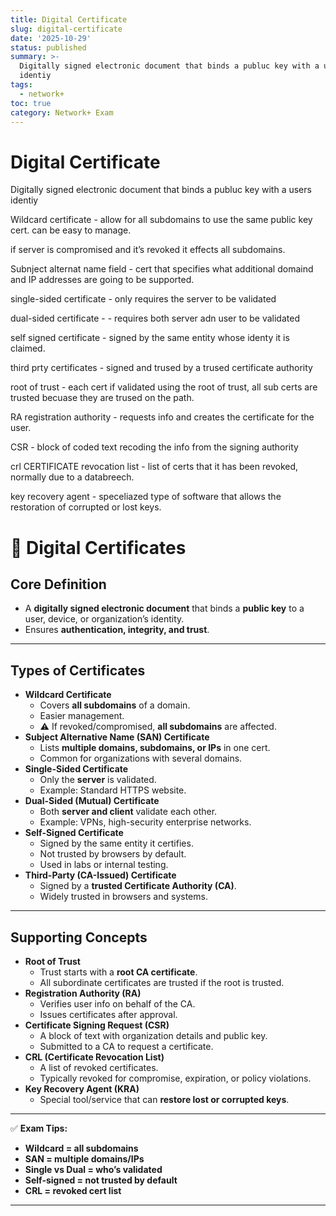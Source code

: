 ```yaml
---
title: Digital Certificate
slug: digital-certificate
date: '2025-10-29'
status: published
summary: >-
  Digitally signed electronic document that binds a publuc key with a users
  identiy
tags:
  - network+
toc: true
category: Network+ Exam
---
```


# Digital Certificate

Digitally signed electronic document that binds a publuc key with a users identiy

Wildcard certificate - allow for all subdomains to use the same public key cert. can be easy to manage. 

if server is compromised and it’s revoked it effects all subdomains. 

Subnject alternat name field - cert that specifies what additional domaind and IP addresses are going to be supported. 

single-sided certificate - only requires the server to be validated 

dual-sided certificate - - requires both server adn user to be validated 

self signed certificate - signed by the same entity whose identy it is claimed. 

third prty certificates - signed and trused by a trused certificate authority 

root of trust - each cert if validated using the root of trust, all sub certs are trusted becuase they are trused on the path. 

RA registration authority - requests info and creates the certificate for the user. 

CSR - block of coded text recoding the info from the signing authority 

crl CERTIFICATE revocation list - list of certs that it has been revoked, normally due to a databreech. 

key recovery agent - speceliazed type of software that allows the restoration of corrupted or lost keys. 

# 🔑 Digital Certificates

## Core Definition

- A **digitally signed electronic document** that binds a **public key** to a user, device, or organization’s identity.
- Ensures **authentication, integrity, and trust**.

---

## Types of Certificates

- **Wildcard Certificate**
    - Covers **all subdomains** of a domain.
    - Easier management.
    - ⚠️ If revoked/compromised, **all subdomains** are affected.
- **Subject Alternative Name (SAN) Certificate**
    - Lists **multiple domains, subdomains, or IPs** in one cert.
    - Common for organizations with several domains.
- **Single-Sided Certificate**
    - Only the **server** is validated.
    - Example: Standard HTTPS website.
- **Dual-Sided (Mutual) Certificate**
    - Both **server and client** validate each other.
    - Example: VPNs, high-security enterprise networks.
- **Self-Signed Certificate**
    - Signed by the same entity it certifies.
    - Not trusted by browsers by default.
    - Used in labs or internal testing.
- **Third-Party (CA-Issued) Certificate**
    - Signed by a **trusted Certificate Authority (CA)**.
    - Widely trusted in browsers and systems.

---

## Supporting Concepts

- **Root of Trust**
    - Trust starts with a **root CA certificate**.
    - All subordinate certificates are trusted if the root is trusted.
- **Registration Authority (RA)**
    - Verifies user info on behalf of the CA.
    - Issues certificates after approval.
- **Certificate Signing Request (CSR)**
    - A block of text with organization details and public key.
    - Submitted to a CA to request a certificate.
- **CRL (Certificate Revocation List)**
    - A list of revoked certificates.
    - Typically revoked for compromise, expiration, or policy violations.
- **Key Recovery Agent (KRA)**
    - Special tool/service that can **restore lost or corrupted keys**.

---

✅ **Exam Tips:**

- **Wildcard = all subdomains**
- **SAN = multiple domains/IPs**
- **Single vs Dual = who’s validated**
- **Self-signed = not trusted by default**
- **CRL = revoked cert list**

---
